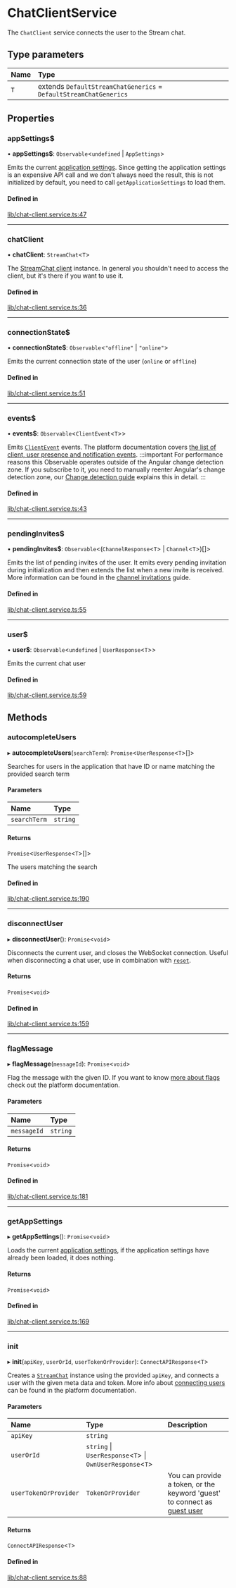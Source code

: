 # ChatClientService

The `ChatClient` service connects the user to the Stream chat.

## Type parameters

| Name | Type |
| :------ | :------ |
| `T` | extends `DefaultStreamChatGenerics` = `DefaultStreamChatGenerics` |

## Properties

### appSettings$

• **appSettings$**: `Observable`<`undefined` \| `AppSettings`\>

Emits the current [application settings](https://getstream.io/chat/docs/javascript/app_setting_overview/?language=javascript). Since getting the application settings is an expensive API call and we don't always need the result, this is not initialized by default, you need to call `getApplicationSettings` to load them.

#### Defined in

[lib/chat-client.service.ts:47](https://github.com/GetStream/stream-chat-angular/blob/ae1448b/projects/stream-chat-angular/src/lib/chat-client.service.ts#L47)

___

### chatClient

• **chatClient**: `StreamChat`<`T`\>

The [StreamChat client](https://github.com/GetStream/stream-chat-js/blob/master/src/client.ts) instance. In general you shouldn't need to access the client, but it's there if you want to use it.

#### Defined in

[lib/chat-client.service.ts:36](https://github.com/GetStream/stream-chat-angular/blob/ae1448b/projects/stream-chat-angular/src/lib/chat-client.service.ts#L36)

___

### connectionState$

• **connectionState$**: `Observable`<``"offline"`` \| ``"online"``\>

Emits the current connection state of the user (`online` or `offline`)

#### Defined in

[lib/chat-client.service.ts:51](https://github.com/GetStream/stream-chat-angular/blob/ae1448b/projects/stream-chat-angular/src/lib/chat-client.service.ts#L51)

___

### events$

• **events$**: `Observable`<`ClientEvent`<`T`\>\>

Emits [`ClientEvent`](https://github.com/GetStream/stream-chat-angular/blob/master/projects/stream-chat-angular/src/lib/chat-client.service.ts) events. The platform documentation covers [the list of client, user presence and notification events](https://getstream.io/chat/docs/javascript/event_object/?language=javascript).
:::important
For performance reasons this Observable operates outside of the Angular change detection zone. If you subscribe to it, you need to manually reenter Angular's change detection zone, our [Change detection guide](../concepts/change-detection.mdx) explains this in detail.
:::

#### Defined in

[lib/chat-client.service.ts:43](https://github.com/GetStream/stream-chat-angular/blob/ae1448b/projects/stream-chat-angular/src/lib/chat-client.service.ts#L43)

___

### pendingInvites$

• **pendingInvites$**: `Observable`<(`ChannelResponse`<`T`\> \| `Channel`<`T`\>)[]\>

Emits the list of pending invites of the user. It emits every pending invitation during initialization and then extends the list when a new invite is received. More information can be found in the [channel invitations](../code-examples/channel-invites.mdx) guide.

#### Defined in

[lib/chat-client.service.ts:55](https://github.com/GetStream/stream-chat-angular/blob/ae1448b/projects/stream-chat-angular/src/lib/chat-client.service.ts#L55)

___

### user$

• **user$**: `Observable`<`undefined` \| `UserResponse`<`T`\>\>

Emits the current chat user

#### Defined in

[lib/chat-client.service.ts:59](https://github.com/GetStream/stream-chat-angular/blob/ae1448b/projects/stream-chat-angular/src/lib/chat-client.service.ts#L59)

## Methods

### autocompleteUsers

▸ **autocompleteUsers**(`searchTerm`): `Promise`<`UserResponse`<`T`\>[]\>

Searches for users in the application that have ID or name matching the provided search term

#### Parameters

| Name | Type |
| :------ | :------ |
| `searchTerm` | `string` |

#### Returns

`Promise`<`UserResponse`<`T`\>[]\>

The users matching the search

#### Defined in

[lib/chat-client.service.ts:190](https://github.com/GetStream/stream-chat-angular/blob/ae1448b/projects/stream-chat-angular/src/lib/chat-client.service.ts#L190)

___

### disconnectUser

▸ **disconnectUser**(): `Promise`<`void`\>

Disconnects the current user, and closes the WebSocket connection. Useful when disconnecting a chat user, use in combination with [`reset`](./ChannelService.mdx/#reset).

#### Returns

`Promise`<`void`\>

#### Defined in

[lib/chat-client.service.ts:159](https://github.com/GetStream/stream-chat-angular/blob/ae1448b/projects/stream-chat-angular/src/lib/chat-client.service.ts#L159)

___

### flagMessage

▸ **flagMessage**(`messageId`): `Promise`<`void`\>

Flag the message with the given ID. If you want to know [more about flags](https://getstream.io/chat/docs/javascript/moderation/?language=javascript) check out the platform documentation.

#### Parameters

| Name | Type |
| :------ | :------ |
| `messageId` | `string` |

#### Returns

`Promise`<`void`\>

#### Defined in

[lib/chat-client.service.ts:181](https://github.com/GetStream/stream-chat-angular/blob/ae1448b/projects/stream-chat-angular/src/lib/chat-client.service.ts#L181)

___

### getAppSettings

▸ **getAppSettings**(): `Promise`<`void`\>

Loads the current [application settings](https://getstream.io/chat/docs/javascript/app_setting_overview/?language=javascript), if the application settings have already been loaded, it does nothing.

#### Returns

`Promise`<`void`\>

#### Defined in

[lib/chat-client.service.ts:169](https://github.com/GetStream/stream-chat-angular/blob/ae1448b/projects/stream-chat-angular/src/lib/chat-client.service.ts#L169)

___

### init

▸ **init**(`apiKey`, `userOrId`, `userTokenOrProvider`): `ConnectAPIResponse`<`T`\>

Creates a [`StreamChat`](https://github.com/GetStream/stream-chat-js/blob/668b3e5521339f4e14fc657834531b4c8bf8176b/src/client.ts#L124) instance using the provided `apiKey`, and connects a user with the given meta data and token. More info about [connecting users](https://getstream.io/chat/docs/javascript/init_and_users/?language=javascript) can be found in the platform documentation.

#### Parameters

| Name | Type | Description |
| :------ | :------ | :------ |
| `apiKey` | `string` |  |
| `userOrId` | `string` \| `UserResponse`<`T`\> \| `OwnUserResponse`<`T`\> |  |
| `userTokenOrProvider` | `TokenOrProvider` | You can provide a token, or the keyword 'guest' to connect as [guest user](https://getstream.io/chat/docs/javascript/authless_users/?language=javascript#guest-users) |

#### Returns

`ConnectAPIResponse`<`T`\>

#### Defined in

[lib/chat-client.service.ts:88](https://github.com/GetStream/stream-chat-angular/blob/ae1448b/projects/stream-chat-angular/src/lib/chat-client.service.ts#L88)
